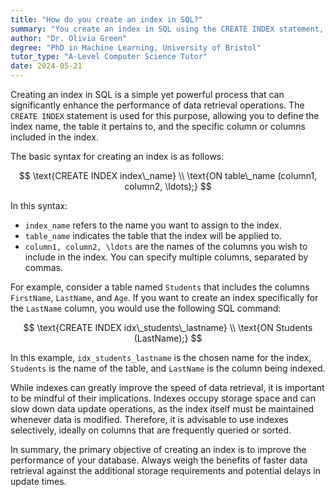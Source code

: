 ```yaml
---
title: "How do you create an index in SQL?"
summary: "You create an index in SQL using the CREATE INDEX statement, specifying the index name and the table and column names."
author: "Dr. Olivia Green"
degree: "PhD in Machine Learning, University of Bristol"
tutor_type: "A-Level Computer Science Tutor"
date: 2024-05-21
---
```


Creating an index in SQL is a simple yet powerful process that can significantly enhance the performance of data retrieval operations. The `CREATE INDEX` statement is used for this purpose, allowing you to define the index name, the table it pertains to, and the specific column or columns included in the index. 

The basic syntax for creating an index is as follows:

$$
\text{CREATE INDEX index\_name} \\
\text{ON table\_name (column1, column2, \ldots);}
$$

In this syntax:
- `index_name` refers to the name you want to assign to the index.
- `table_name` indicates the table that the index will be applied to.
- `column1, column2, \ldots` are the names of the columns you wish to include in the index. You can specify multiple columns, separated by commas.

For example, consider a table named `Students` that includes the columns `FirstName`, `LastName`, and `Age`. If you want to create an index specifically for the `LastName` column, you would use the following SQL command:

$$
\text{CREATE INDEX idx\_students\_lastname} \\
\text{ON Students (LastName);}
$$

In this example, `idx_students_lastname` is the chosen name for the index, `Students` is the name of the table, and `LastName` is the column being indexed.

While indexes can greatly improve the speed of data retrieval, it is important to be mindful of their implications. Indexes occupy storage space and can slow down data update operations, as the index itself must be maintained whenever data is modified. Therefore, it is advisable to use indexes selectively, ideally on columns that are frequently queried or sorted.

In summary, the primary objective of creating an index is to improve the performance of your database. Always weigh the benefits of faster data retrieval against the additional storage requirements and potential delays in update times.
    